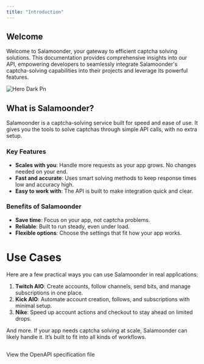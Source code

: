 ```yaml
---
title: "Introduction"
---
```


## Welcome

Welcome to Salamoonder, your gateway to efficient captcha solving solutions. This documentation provides comprehensive insights into our API, empowering developers to seamlessly integrate Salamoonder's captcha-solving capabilities into their projects and leverage its powerful features.

![Hero Dark Pn](/images/salamoonder-hero.png)

## What is Salamoonder?

Salamoonder is a captcha-solving service built for speed and ease of use. It gives you the tools to solve captchas through simple API calls, with no extra setup.

### Key Features

- **Scales with you**: Handle more requests as your app grows. No changes needed on your end.
- **Fast and accurate**: Uses smart solving methods to keep response times low and accuracy high.
- **Easy to work with**: The API is built to make integration quick and clear.

### **Benefits of Salamoonder**

- **Save time**: Focus on your app, not captcha problems.
- **Reliable**: Built to run steady, even under load.
- **Flexible options**: Choose the settings that fit how your app works.

# Use Cases

Here are a few practical ways you can use Salamoonder in real applications:

1. **Twitch AIO**: Create accounts, follow channels, send bits, and manage subscriptions in one place.
2. **Kick AIO**: Automate account creation, follows, and subscriptions with minimal setup.
3. **Nike**: Speed up account actions and checkout to stay ahead on limited drops.

And more. If your app needs captcha solving at scale, Salamoonder can likely handle it. It’s built to fit into all kinds of workflows.

## 

<Card title="Plant Store Endpoints" icon="leaf" href="https://github.com/mintlify/starter/blob/main/api-reference/openapi.json">
  View the OpenAPI specification file
</Card>